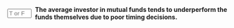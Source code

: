 ::: {.question-block}

<form onsubmit="event.preventDefault(); checkAnswerBox('module5_tf_q75','T')" style="display: flex; align-items: center; gap: 8px;">
<input type="text" id="module5_tf_q75" name="module5_tf_q75" maxlength="1" placeholder="T or F" style="width: 55px;" data-correct-answer="T" /> 
<label for="module5_tf_q75"><strong>The average investor in mutual funds tends to underperform the funds themselves due to poor timing decisions.</strong></label>
</form>

<div id="feedback-module5_tf_q75" class="feedback" data-status="" style="display:none;">
This is TRUE. Many investors buy high and sell low, earning less than the fund’s average return.
</div>

:::
